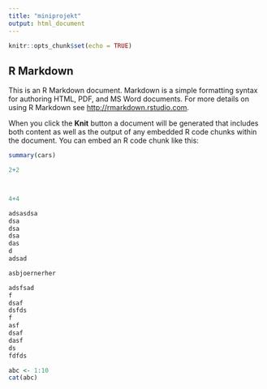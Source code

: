 ```yaml
---
title: "miniprojekt"
output: html_document
---
```


```r
knitr::opts_chunk$set(echo = TRUE)
```

## R Markdown

This is an R Markdown document. Markdown is a simple formatting syntax for authoring HTML, PDF, and MS Word documents. For more details on using R Markdown see <http://rmarkdown.rstudio.com>.

When you click the **Knit** button a document will be generated that includes both content as well as the output of any embedded R code chunks within the document. You can embed an R code chunk like this:

```r
summary(cars)
```


```r
2+2



4+4
```




```r
adsasdsa
dsa
dsa
dsa
das
d
adsad

```

```r
asbjoernerher
```

```r
adsfsad
f
dsaf
dsfds
f
asf
dsaf
dasf
ds
fdfds


```



```r
abc <- 1:10
cat(abc)
```








